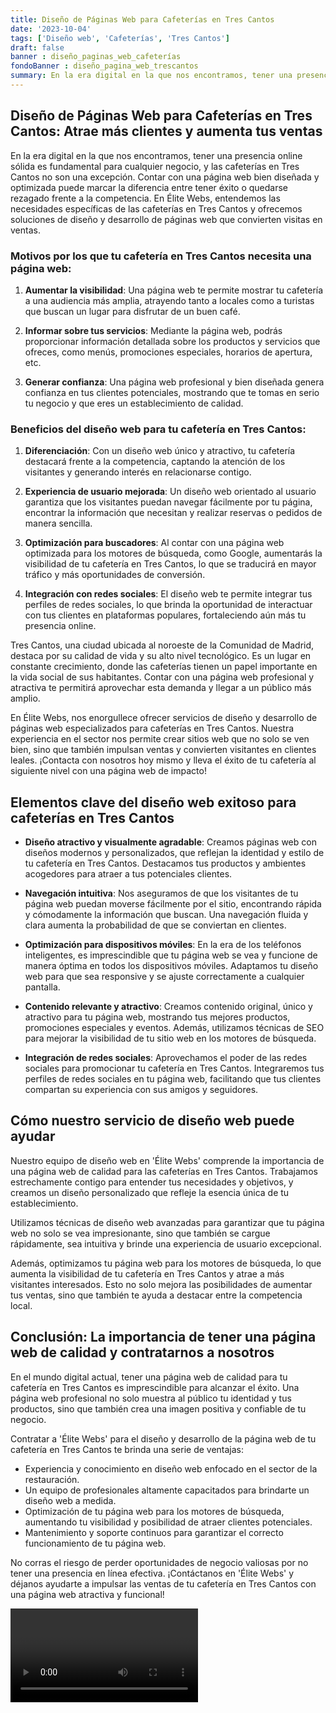 ```yaml
---
title: Diseño de Páginas Web para Cafeterías en Tres Cantos
date: '2023-10-04'
tags: ['Diseño web', 'Cafeterías', 'Tres Cantos']
draft: false
banner : diseño_paginas_web_cafeterías
fondoBanner : diseño_pagina_web_trescantos
summary: En la era digital en la que nos encontramos, tener una presencia online sólida es fundamental para cualquier negocio, y las cafeterías en Tres Cantos no son una excepción. Contar con una página web bien diseñada y optimizada puede marcar la diferencia entre tener éxito o quedarse rezagado frente a la competencia. En Élite Webs, entendemos las necesidades específicas de las cafeterías en Tres Cantos y ofrecemos soluciones de diseño y desarrollo de páginas web que convierten visitas en ventas.
---
```


## Diseño de Páginas Web para Cafeterías en Tres Cantos: Atrae más clientes y aumenta tus ventas

En la era digital en la que nos encontramos, tener una presencia online sólida es fundamental para cualquier negocio, y las cafeterías en Tres Cantos no son una excepción. Contar con una página web bien diseñada y optimizada puede marcar la diferencia entre tener éxito o quedarse rezagado frente a la competencia. En Élite Webs, entendemos las necesidades específicas de las cafeterías en Tres Cantos y ofrecemos soluciones de diseño y desarrollo de páginas web que convierten visitas en ventas.

### Motivos por los que tu cafetería en Tres Cantos necesita una página web:

1. **Aumentar la visibilidad**: Una página web te permite mostrar tu cafetería a una audiencia más amplia, atrayendo tanto a locales como a turistas que buscan un lugar para disfrutar de un buen café.

2. **Informar sobre tus servicios**: Mediante la página web, podrás proporcionar información detallada sobre los productos y servicios que ofreces, como menús, promociones especiales, horarios de apertura, etc.

3. **Generar confianza**: Una página web profesional y bien diseñada genera confianza en tus clientes potenciales, mostrando que te tomas en serio tu negocio y que eres un establecimiento de calidad.

### Beneficios del diseño web para tu cafetería en Tres Cantos:

1. **Diferenciación**: Con un diseño web único y atractivo, tu cafetería destacará frente a la competencia, captando la atención de los visitantes y generando interés en relacionarse contigo.

2. **Experiencia de usuario mejorada**: Un diseño web orientado al usuario garantiza que los visitantes puedan navegar fácilmente por tu página, encontrar la información que necesitan y realizar reservas o pedidos de manera sencilla.

3. **Optimización para buscadores**: Al contar con una página web optimizada para los motores de búsqueda, como Google, aumentarás la visibilidad de tu cafetería en Tres Cantos, lo que se traducirá en mayor tráfico y más oportunidades de conversión.

4. **Integración con redes sociales**: El diseño web te permite integrar tus perfiles de redes sociales, lo que brinda la oportunidad de interactuar con tus clientes en plataformas populares, fortaleciendo aún más tu presencia online.

Tres Cantos, una ciudad ubicada al noroeste de la Comunidad de Madrid, destaca por su calidad de vida y su alto nivel tecnológico. Es un lugar en constante crecimiento, donde las cafeterías tienen un papel importante en la vida social de sus habitantes. Contar con una página web profesional y atractiva te permitirá aprovechar esta demanda y llegar a un público más amplio.

En Élite Webs, nos enorgullece ofrecer servicios de diseño y desarrollo de páginas web especializados para cafeterías en Tres Cantos. Nuestra experiencia en el sector nos permite crear sitios web que no solo se ven bien, sino que también impulsan ventas y convierten visitantes en clientes leales. ¡Contacta con nosotros hoy mismo y lleva el éxito de tu cafetería al siguiente nivel con una página web de impacto!

<GifSeo />

<Cta />

## Elementos clave del diseño web exitoso para cafeterías en Tres Cantos

- **Diseño atractivo y visualmente agradable**: Creamos páginas web con diseños modernos y personalizados, que reflejan la identidad y estilo de tu cafetería en Tres Cantos. Destacamos tus productos y ambientes acogedores para atraer a tus potenciales clientes.

- **Navegación intuitiva**: Nos aseguramos de que los visitantes de tu página web puedan moverse fácilmente por el sitio, encontrando rápida y cómodamente la información que buscan. Una navegación fluida y clara aumenta la probabilidad de que se conviertan en clientes.

- **Optimización para dispositivos móviles**: En la era de los teléfonos inteligentes, es imprescindible que tu página web se vea y funcione de manera óptima en todos los dispositivos móviles. Adaptamos tu diseño web para que sea responsive y se ajuste correctamente a cualquier pantalla.

- **Contenido relevante y atractivo**: Creamos contenido original, único y atractivo para tu página web, mostrando tus mejores productos, promociones especiales y eventos. Además, utilizamos técnicas de SEO para mejorar la visibilidad de tu sitio web en los motores de búsqueda.

- **Integración de redes sociales**: Aprovechamos el poder de las redes sociales para promocionar tu cafetería en Tres Cantos. Integraremos tus perfiles de redes sociales en tu página web, facilitando que tus clientes compartan su experiencia con sus amigos y seguidores.

## Cómo nuestro servicio de diseño web puede ayudar

Nuestro equipo de diseño web en 'Élite Webs' comprende la importancia de una página web de calidad para las cafeterías en Tres Cantos. Trabajamos estrechamente contigo para entender tus necesidades y objetivos, y creamos un diseño personalizado que refleje la esencia única de tu establecimiento.

Utilizamos técnicas de diseño web avanzadas para garantizar que tu página web no solo se vea impresionante, sino que también se cargue rápidamente, sea intuitiva y brinde una experiencia de usuario excepcional.

Además, optimizamos tu página web para los motores de búsqueda, lo que aumenta la visibilidad de tu cafetería en Tres Cantos y atrae a más visitantes interesados. Esto no solo mejora las posibilidades de aumentar tus ventas, sino que también te ayuda a destacar entre la competencia local.

## Conclusión: La importancia de tener una página web de calidad y contratarnos a nosotros

En el mundo digital actual, tener una página web de calidad para tu cafetería en Tres Cantos es imprescindible para alcanzar el éxito. Una página web profesional no solo muestra al público tu identidad y tus productos, sino que también crea una imagen positiva y confiable de tu negocio.

Contratar a 'Élite Webs' para el diseño y desarrollo de la página web de tu cafetería en Tres Cantos te brinda una serie de ventajas:

- Experiencia y conocimiento en diseño web enfocado en el sector de la restauración.
- Un equipo de profesionales altamente capacitados para brindarte un diseño web a medida.
- Optimización de tu página web para los motores de búsqueda, aumentando tu visibilidad y posibilidad de atraer clientes potenciales.
- Mantenimiento y soporte continuos para garantizar el correcto funcionamiento de tu página web.

No corras el riesgo de perder oportunidades de negocio valiosas por no tener una presencia en línea efectiva. ¡Contáctanos en 'Élite Webs' y déjanos ayudarte a impulsar las ventas de tu cafetería en Tres Cantos con una página web atractiva y funcional!

<Video />

<CtaBot job='Cafeterías' city='Tres Cantos'/>

<Gmaps query='Tres Cantos+españa+maps' />